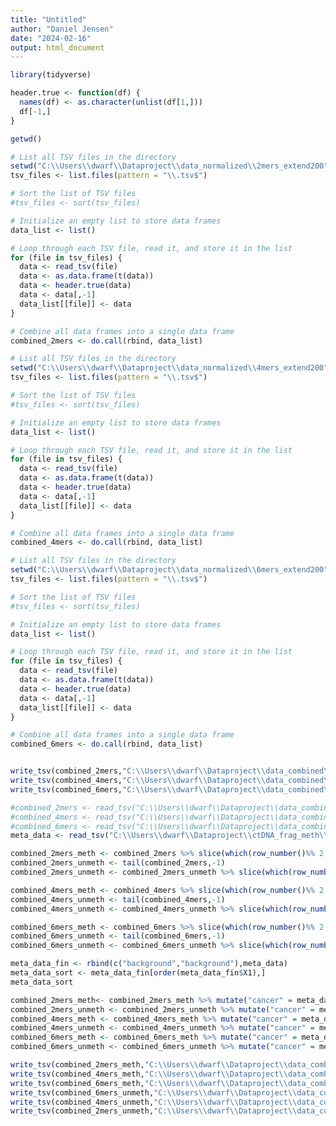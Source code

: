 ```yaml
---
title: "Untitled"
author: "Daniel Jensen"
date: "2024-02-16"
output: html_document
---
```



```r
library(tidyverse)
```

```r
header.true <- function(df) {
  names(df) <- as.character(unlist(df[1,]))
  df[-1,]
}
```

```r
getwd()
```



```r
# List all TSV files in the directory
setwd("C:\\Users\\dwarf\\Dataproject\\data_normalized\\2mers_extend200")
tsv_files <- list.files(pattern = "\\.tsv$")

# Sort the list of TSV files
#tsv_files <- sort(tsv_files)

# Initialize an empty list to store data frames
data_list <- list()

# Loop through each TSV file, read it, and store it in the list
for (file in tsv_files) {
  data <- read_tsv(file)
  data <- as.data.frame(t(data))
  data <- header.true(data)
  data <- data[,-1]
  data_list[[file]] <- data
}

# Combine all data frames into a single data frame
combined_2mers <- do.call(rbind, data_list)

# List all TSV files in the directory
setwd("C:\\Users\\dwarf\\Dataproject\\data_normalized\\4mers_extend200")
tsv_files <- list.files(pattern = "\\.tsv$")

# Sort the list of TSV files
#tsv_files <- sort(tsv_files)

# Initialize an empty list to store data frames
data_list <- list()

# Loop through each TSV file, read it, and store it in the list
for (file in tsv_files) {
  data <- read_tsv(file)
  data <- as.data.frame(t(data))
  data <- header.true(data)
  data <- data[,-1]
  data_list[[file]] <- data
}

# Combine all data frames into a single data frame
combined_4mers <- do.call(rbind, data_list)

# List all TSV files in the directory
setwd("C:\\Users\\dwarf\\Dataproject\\data_normalized\\6mers_extend200")
tsv_files <- list.files(pattern = "\\.tsv$")

# Sort the list of TSV files
#tsv_files <- sort(tsv_files)

# Initialize an empty list to store data frames
data_list <- list()

# Loop through each TSV file, read it, and store it in the list
for (file in tsv_files) {
  data <- read_tsv(file)
  data <- as.data.frame(t(data))
  data <- header.true(data)
  data <- data[,-1]
  data_list[[file]] <- data
}

# Combine all data frames into a single data frame
combined_6mers <- do.call(rbind, data_list)



```
```r
write_tsv(combined_2mers,"C:\\Users\\dwarf\\Dataproject\\data_combined\\combined_2mers.tsv")
write_tsv(combined_4mers,"C:\\Users\\dwarf\\Dataproject\\data_combined\\combined_4mers.tsv")
write_tsv(combined_6mers,"C:\\Users\\dwarf\\Dataproject\\data_combined\\combined_6mers.tsv")
```

```r
#combined_2mers <- read_tsv("C:\\Users\\dwarf\\Dataproject\\data_combined\\combined_2mers.tsv")
#combined_4mers <- read_tsv("C:\\Users\\dwarf\\Dataproject\\data_combined\\combined_4mers.tsv")
#combined_6mers <- read_tsv("C:\\Users\\dwarf\\Dataproject\\data_combined\\combined_6mers.tsv")
meta_data <- read_tsv("C:\\Users\\dwarf\\Dataproject\\ctDNA_frag_meth\\metadata.tsv", col_names = FALSE)
```


```r
combined_2mers_meth <- combined_2mers %>% slice(which(row_number()%% 2 == 1))
combined_2mers_unmeth <- tail(combined_2mers,-1)
combined_2mers_unmeth <- combined_2mers_unmeth %>% slice(which(row_number()%% 2 == 1))

```
```r
combined_4mers_meth <- combined_4mers %>% slice(which(row_number()%% 2 == 1))
combined_4mers_unmeth <- tail(combined_4mers,-1)
combined_4mers_unmeth <- combined_4mers_unmeth %>% slice(which(row_number()%% 2 == 1))

```
```r
combined_6mers_meth <- combined_6mers %>% slice(which(row_number()%% 2 == 1))
combined_6mers_unmeth <- tail(combined_6mers,-1)
combined_6mers_unmeth <- combined_6mers_unmeth %>% slice(which(row_number()%% 2 == 1))

```

```r
meta_data_fin <- rbind(c("background","background"),meta_data)
meta_data_sort <- meta_data_fin[order(meta_data_fin$X1),]
meta_data_sort
```

```r
combined_2mers_meth<- combined_2mers_meth %>% mutate("cancer" = meta_data_sort$X2)
combined_2mers_unmeth <- combined_2mers_unmeth %>% mutate("cancer" = meta_data_sort$X2)
combined_4mers_meth <- combined_4mers_meth %>% mutate("cancer" = meta_data_sort$X2)
combined_4mers_unmeth <- combined_4mers_unmeth %>% mutate("cancer" = meta_data_sort$X2)
combined_6mers_meth <- combined_6mers_meth %>% mutate("cancer" = meta_data_sort$X2)
combined_6mers_unmeth <- combined_6mers_unmeth %>% mutate("cancer" = meta_data_sort$X2)
```
```r
write_tsv(combined_2mers_meth,"C:\\Users\\dwarf\\Dataproject\\data_combined\\combined_2mers_meth.tsv")
write_tsv(combined_4mers_meth,"C:\\Users\\dwarf\\Dataproject\\data_combined\\combined_4mers_meth.tsv")
write_tsv(combined_6mers_meth,"C:\\Users\\dwarf\\Dataproject\\data_combined\\combined_6mers_meth.tsv")
write_tsv(combined_6mers_unmeth,"C:\\Users\\dwarf\\Dataproject\\data_combined\\combined_6mers_unmeth.tsv")
write_tsv(combined_4mers_unmeth,"C:\\Users\\dwarf\\Dataproject\\data_combined\\combined_4mers_unmeth.tsv")
write_tsv(combined_2mers_unmeth,"C:\\Users\\dwarf\\Dataproject\\data_combined\\combined_2mers_unmeth.tsv")

```

